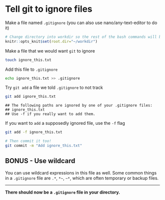 # Tell git to ignore files
Make a file named `.gitignore` (you can also use nano/any-text-editor to do it)

```r
# Change directory into workdir so the rest of the bash commands will be run in it
knitr::opts_knit$set(root.dir="~/workdir")
```

Make a file that we would want `git` to ignore
```bash
touch ignore_this.txt
```

Add this file to `.gitignore`
```bash
echo ignore_this.txt >> .gitignore
```

Try `git add` a file we told `.gitignore` to not track

```bash
git add ignore_this.txt
```

```
## The following paths are ignored by one of your .gitignore files:
## ignore_this.txt
## Use -f if you really want to add them.
```

If you want to `add` a supposedly ignored file, use the `-f` flag

```bash
git add -f ignore_this.txt

# Then commit it too!
git commit -m "Add ignore_this.txt"
```

## BONUS - Use wildcard
You can use wildcard expressions in this file as well. Some common things in a `.gitignore` file are `.*`, `*~`, `~*`, which are often temporary or backup files.

***
**There should now be a `.gitignore` file in your directory.**
